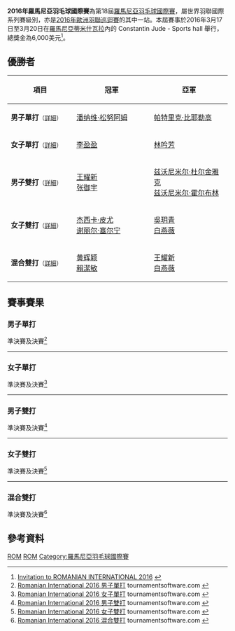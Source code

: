 {{noteTA|G1=Badminton}}
{{infobox badminton event
|name           = 2016年羅馬尼亞羽毛球國際賽
|image          = 
|size           = 
|caption        =
|dates          = 2016年3月17日－3月20日
|number_edition = 第18屆
|level          = 4B
|prize_money    = 6,000美元
|location       = {{ROM}}[[蒂米什瓦拉|蒂米什瓦拉]]
|venue          = Constantin Jude - Sports hall
|previous       = 2015年羅馬尼亞羽毛球國際賽 
|next           = 2017年羅馬尼亞羽毛球國際賽
}}
'''2016年羅馬尼亞羽毛球國際賽'''為第18屆[[羅馬尼亞羽毛球國際賽|羅馬尼亞羽毛球國際賽]]，屬世界羽聯國際系列賽級別，亦是[[2016年歐洲羽聯巡迴賽|2016年歐洲羽聯巡迴賽]]的其中一站。本屆賽事於2016年3月17日至3月20日在[[羅馬尼亞|羅馬尼亞]][[蒂米什瓦拉|蒂米什瓦拉]]內的 Constantin Jude - Sports hall 舉行，總獎金為6,000美元<ref>[http://www.bwfbadminton.org/file.aspx?id=683813&dl=1 Invitation to ROMANIAN INTERNATIONAL 2016] {{Wayback|url=http://www.bwfbadminton.org/file.aspx?id=683813&dl=1 |date=20160917225416 }}{{en}}</ref>。

== 優勝者 ==
{| class=wikitable style="font-size:small"
!width="200"|項目
!width="250"|冠軍
!width="250"|亞軍
|-
|'''男子單打'''<small>（[[#男子單打|詳細]]）</small>
|{{flagicon|THA}} [[潘纳维·松努阿姆|潘纳维·松努阿姆]]
|{{flagicon|DEN}} [[帕特里克·比耶勒高|帕特里克·比耶勒高]]
|-
|'''女子單打'''<small>（[[#女子單打|詳細]]）</small>
|{{flagicon|MAS}} [[李盈盈|李盈盈]]
|{{flagicon|MAS}} [[林吟芳|林吟芳]]
|-
|'''男子雙打'''<small>（[[#男子雙打|詳細]]）</small>
|{{flagicon|MAS}} [[王耀新|王耀新]]<br/>{{flagicon|MAS}} [[张御宇|张御宇]]
|{{flagicon|CRO}} [[兹沃尼米尔·杜尔金雅克|兹沃尼米尔·杜尔金雅克]]<br/>{{flagicon|CRO}} [[兹沃尼米尔·霍尔布林|兹沃尼米尔·霍尔布林]]
|-
|'''女子雙打'''<small>（[[#女子雙打|詳細]]）</small>
|{{flagicon|ENG}} [[杰西卡·皮尤|杰西卡·皮尤]]<br/>{{flagicon|NED}} [[谢丽尔·塞尔宁|谢丽尔·塞尔宁]]
|{{flagicon|MAS}} [[吳玥青|吳玥青]]<br/>{{flagicon|MAS}} [[白燕薇|白燕薇]]
|-
|'''混合雙打'''<small>（[[#混合雙打|詳細]]）</small>
|{{flagicon|MAS}} [[黄辉颖|黄辉颖]]<br/>{{flagicon|MAS}} [[賴潔敏|賴潔敏]]
|{{flagicon|MAS}} [[王耀新|王耀新]]<br/>{{flagicon|MAS}} [[白燕薇|白燕薇]]
|}

== 賽事賽果 ==
=== 男子單打 ===
;準決賽及決賽<ref name="MS">[https://bwf.tournamentsoftware.com/sport/draw.aspx?id=A111B5D0-BA31-4FD4-847F-97EE12703576&draw=2 Romanian International 2016 男子單打] {{Wayback|url=https://bwf.tournamentsoftware.com/sport/draw.aspx?id=A111B5D0-BA31-4FD4-847F-97EE12703576&draw=2 |date=20180126131131 }} tournamentsoftware.com {{en}}</ref>
{{4TeamBracket-Tennis3-v2
| team-width=200
| RD1-seed1=1
| RD1-team1='''{{nowrap|{{flagicon|THA}} [[潘纳维·松努阿姆|潘纳维·松努阿姆]]}}
| RD1-score1-1='''21
| RD1-score1-2=13
| RD1-score1-3='''22
| RD1-seed2=5
| RD1-team2={{flagicon|SRI}} [[尼卢卡·卡鲁纳拉特纳|尼卢卡·卡鲁纳拉特纳]]
| RD1-score2-1=19
| RD1-score2-2='''21
| RD1-score2-3=20

| RD1-seed3=
| RD1-team3={{flagicon|INA}} [[阿迪·普拉塔玛|阿迪·普拉塔玛]]
| RD1-score3-1=20
| RD1-score3-2=15
| RD1-score3-3=
| RD1-seed4=PFQ
| RD1-team4='''{{flagicon|DEN}} [[帕特里克·比耶勒高|帕特里克·比耶勒高]]
| RD1-score4-1='''22
| RD1-score4-2='''21
| RD1-score4-3=

| RD2-seed1=1
| RD2-team1='''{{nowrap|{{flagicon|THA}} [[潘纳维·松努阿姆|潘纳维·松努阿姆]]}}
| RD2-score1-1='''21
| RD2-score1-2='''21
| RD2-score1-3=
| RD2-seed2=PFQ
| RD2-team2={{flagicon|DEN}} [[帕特里克·比耶勒高|帕特里克·比耶勒高]]
| RD2-score2-1=17
| RD2-score2-2=13
| RD2-score2-3=
}}
----

=== 女子單打 ===
;準決賽及決賽<ref name="WS">[https://bwf.tournamentsoftware.com/sport/draw.aspx?id=A111B5D0-BA31-4FD4-847F-97EE12703576&draw=4 Romanian International 2016 女子單打] {{Wayback|url=https://bwf.tournamentsoftware.com/sport/draw.aspx?id=A111B5D0-BA31-4FD4-847F-97EE12703576&draw=4 |date=20180126131416 }} tournamentsoftware.com {{en}}</ref>
{{4TeamBracket-Tennis3-v2
| team-width=200
| RD1-seed1=
| RD1-team1={{flagicon|VIE}} [[黎秋玄|黎秋玄]]
| RD1-score1-1=19
| RD1-score1-2=16
| RD1-score1-3=
| RD1-seed2=5
| RD1-team2='''{{flagicon|MAS}} [[林吟芳|林吟芳]]
| RD1-score2-1='''21
| RD1-score2-2='''21
| RD1-score2-3=

| RD1-seed3=8
| RD1-team3={{flagicon|GER}} [[路易丝·海姆|路易丝·海姆]]
| RD1-score3-1=11
| RD1-score3-2=15
| RD1-score3-3=
| RD1-seed4=
| RD1-team4='''{{flagicon|MAS}} [[李盈盈|李盈盈]]
| RD1-score4-1='''21
| RD1-score4-2='''21
| RD1-score4-3=

| RD2-seed1=5
| RD2-team1={{flagicon|MAS}} [[林吟芳|林吟芳]]
| RD2-score1-1='''21
| RD2-score1-2=13
| RD2-score1-3=9
| RD2-seed2=
| RD2-team2='''{{flagicon|MAS}} [[李盈盈|李盈盈]]
| RD2-score2-1=17
| RD2-score2-2='''21
| RD2-score2-3='''21
}}
----

=== 男子雙打 ===
;準決賽及決賽<ref name="MD">[https://bwf.tournamentsoftware.com/sport/draw.aspx?id=A111B5D0-BA31-4FD4-847F-97EE12703576&draw=5 Romanian International 2016 男子雙打] {{Wayback|url=https://bwf.tournamentsoftware.com/sport/draw.aspx?id=A111B5D0-BA31-4FD4-847F-97EE12703576&draw=5 |date=20180126131215 }} tournamentsoftware.com {{en}}</ref>
{{4TeamBracket-Tennis3-v2
| team-width=200
| RD1-seed1=
| RD1-team1={{flagicon|DEN}} [[亚历山大·邦德|亚历山大·邦德]]<br/> {{flagicon|DEN}} [[乔尔·叶佩|乔尔·叶佩]]
| RD1-score1-1=14
| RD1-score1-2=12
| RD1-score1-3=
| RD1-seed2=4
| RD1-team2='''{{flagicon|MAS}} [[王耀新|王耀新]]<br/> {{flagicon|MAS}} [[张御宇|张御宇]]
| RD1-score2-1='''21
| RD1-score2-2='''21
| RD1-score2-3=

| RD1-seed3=
| RD1-team3={{flagicon|BUL}} [[丹尼尔·尼科洛夫|丹尼尔·尼科洛夫]]<br/> {{flagicon|BUL}} [[伊万·鲁塞夫|伊万·鲁塞夫]]
| RD1-score3-1=16
| RD1-score3-2=10
| RD1-score3-3=
| RD1-seed4=2
| RD1-team4='''{{nowrap|{{flagicon|CRO}} [[兹沃尼米尔·杜尔金雅克|兹沃尼米尔·杜尔金雅克]]<br/> {{flagicon|CRO}} [[兹沃尼米尔·霍尔布林|兹沃尼米尔·霍尔布林]]}}
| RD1-score4-1='''21
| RD1-score4-2='''21
| RD1-score4-3=

| RD2-seed1=4
| RD2-team1='''{{flagicon|MAS}} [[王耀新|王耀新]]<br/> {{flagicon|MAS}} [[张御宇|张御宇]]
| RD2-score1-1='''21
| RD2-score1-2='''21
| RD2-score1-3=
| RD2-seed2=2
| RD2-team2={{nowrap|{{flagicon|CRO}} [[兹沃尼米尔·杜尔金雅克|兹沃尼米尔·杜尔金雅克]]<br/> {{flagicon|CRO}} [[兹沃尼米尔·霍尔布林|兹沃尼米尔·霍尔布林]]}}
| RD2-score2-1=13
| RD2-score2-2=9
| RD2-score2-3=
}}
----

=== 女子雙打 ===
;準決賽及決賽<ref name="WD">[https://bwf.tournamentsoftware.com/sport/draw.aspx?id=A111B5D0-BA31-4FD4-847F-97EE12703576&draw=6 Romanian International 2016 女子雙打] {{Wayback|url=https://bwf.tournamentsoftware.com/sport/draw.aspx?id=A111B5D0-BA31-4FD4-847F-97EE12703576&draw=6 |date=20180126131431 }} tournamentsoftware.com {{en}}</ref>
{{4TeamBracket-Tennis3-v2
| team-width=200
| RD1-seed1=
| RD1-team1='''{{flagicon|MAS}} [[吳玥青|吳玥青]]<br/> {{flagicon|MAS}} [[白燕薇|白燕薇]]
| RD1-score1-1='''21
| RD1-score1-2=11
| RD1-score1-3='''21
| RD1-seed2=
| RD1-team2={{flagicon|DEN}} [[迪特·瑟比·汉森|迪特·瑟比·汉森]]<br/> {{flagicon|DEN}} [[麦尔·苏罗|麦尔·苏罗]]
| RD1-score2-1=11
| RD1-score2-2='''21
| RD1-score2-3=15

| RD1-seed3=
| RD1-team3='''{{flagicon|ENG}} [[杰西卡·皮尤|杰西卡·皮尤]]<br/> {{flagicon|NED}} [[谢丽尔·塞尔宁|谢丽尔·塞尔宁]]
| RD1-score3-1='''21
| RD1-score3-2='''21
| RD1-score3-3=
| RD1-seed4=2
| RD1-team4={{flagicon|MAS}} [[謝宜希|謝宜希]]<br/> {{flagicon|MAS}} [[陳嘉雯|陳嘉雯]]
| RD1-score4-1=19
| RD1-score4-2=15
| RD1-score4-3=

| RD2-seed1=
| RD2-team1={{flagicon|MAS}} [[吳玥青|吳玥青]]<br/> {{flagicon|MAS}} [[白燕薇|白燕薇]]
| RD2-score1-1=19
| RD2-score1-2=15
| RD2-score1-3=
| RD2-seed2=
| RD2-team2='''{{flagicon|ENG}} [[杰西卡·皮尤|杰西卡·皮尤]]<br/> {{flagicon|NED}} [[谢丽尔·塞尔宁|谢丽尔·塞尔宁]]
| RD2-score2-1='''21
| RD2-score2-2='''21
| RD2-score2-3=
}}
----

=== 混合雙打 ===
;準決賽及決賽<ref name="XD">[https://bwf.tournamentsoftware.com/sport/draw.aspx?id=A111B5D0-BA31-4FD4-847F-97EE12703576&draw=7 Romanian International 2016 混合雙打] {{Wayback|url=https://bwf.tournamentsoftware.com/sport/draw.aspx?id=A111B5D0-BA31-4FD4-847F-97EE12703576&draw=7 |date=20180126131104 }} tournamentsoftware.com {{en}}</ref>
{{4TeamBracket-Tennis3-v2
| team-width=200
| RD1-seed1=
| RD1-team1={{flagicon|CZE}} [[雅各布·比特曼|雅各布·比特曼]]<br/> {{flagicon|CZE}} [[阿尔泽比塔·巴索娃|阿尔泽比塔·巴索娃]]
| RD1-score1-1=18
| RD1-score1-2=12
| RD1-score1-3=
| RD1-seed2=
| RD1-team2='''{{flagicon|MAS}} [[黄辉颖|黄辉颖]]<br/> {{flagicon|MAS}} [[賴潔敏|賴潔敏]]
| RD1-score2-1='''21
| RD1-score2-2='''21
| RD1-score2-3=

| RD1-seed3=4
| RD1-team3={{flagicon|ENG}} [[本·莱恩|本·莱恩]]<br/> {{flagicon|ENG}} [[杰西卡·皮尤|杰西卡·皮尤]]
| RD1-score3-1=19
| RD1-score3-2='''21
| RD1-score3-3=20
| RD1-seed4=
| RD1-team4='''{{flagicon|MAS}} [[王耀新|王耀新]]<br/> {{flagicon|MAS}} [[白燕薇|白燕薇]]
| RD1-score4-1='''21
| RD1-score4-2=15
| RD1-score4-3='''22

| RD2-seed1=
| RD2-team1='''{{flagicon|MAS}} [[黄辉颖|黄辉颖]]<br/> {{flagicon|MAS}} [[賴潔敏|賴潔敏]]
| RD2-score1-1='''21
| RD2-score1-2='''21
| RD2-score1-3=
| RD2-seed2=
| RD2-team2={{flagicon|MAS}} [[王耀新|王耀新]]<br/> {{flagicon|MAS}} [[白燕薇|白燕薇]]
| RD2-score2-1=15
| RD2-score2-2=17
| RD2-score2-3=
}}

== 參考資料 ==
{{Reflist}}

[[Category:2016年世界羽聯國際系列賽|ROM]]
[[Category:2016年歐洲羽聯巡迴賽|ROM]]
[[Category:羅馬尼亞羽毛球國際賽|Category:羅馬尼亞羽毛球國際賽]]